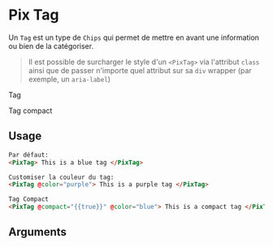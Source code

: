 
<Meta of={ComponentStories} />

# Pix Tag

Un `Tag` est un type de `Chips` qui permet de mettre en avant une information ou bien de la catégoriser.

> Il est possible de surcharger le style d'un `<PixTag>` via l'attribut `class` ainsi que de passer n'importe quel attribut sur sa `div` wrapper (par exemple, un `aria-label`)

Tag
<Story of={ComponentStories.tag} height={60} />

Tag compact
<Story of={ComponentStories.compactTag} height={60} />

## Usage

```html
Par défaut:
<PixTag> This is a blue tag </PixTag>

Customiser la couleur du tag:
<PixTag @color="purple"> This is a purple tag </PixTag>

Tag Compact
<PixTag @compact="{{true}}" @color="blue"> This is a compact tag </PixTag>
```

## Arguments

<ArgTypes />
